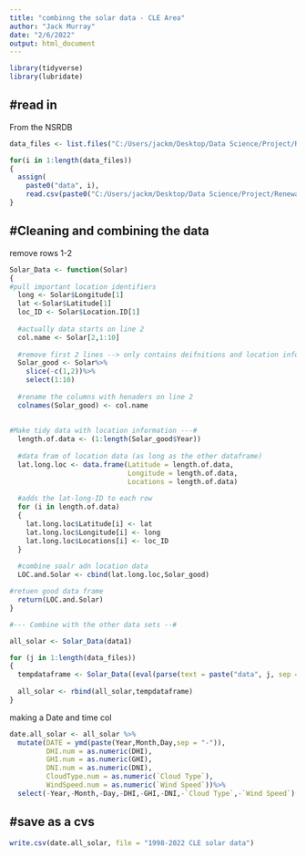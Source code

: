 ```yaml
---
title: "combinng the solar data - CLE Area"
author: "Jack Murray"
date: "2/6/2022"
output: html_document
---
```


```r
library(tidyverse)
library(lubridate)

```

#read in 
--------
From the NSRDB
```r
data_files <- list.files("C:/Users/jackm/Desktop/Data Science/Project/Renewable_Power_Statistical_Model/SOLAR_DATA/3157299fc38c701315a0121a9c61df79/3157299fc38c701315a0121a9c61df79") 

for(i in 1:length(data_files)) 
{                              
  assign(
    paste0("data", i),                                
    read.csv(paste0("C:/Users/jackm/Desktop/Data Science/Project/Renewable_Power_Statistical_Model/SOLAR_DATA/3157299fc38c701315a0121a9c61df79/3157299fc38c701315a0121a9c61df79/",data_files[i])))
}
```

#Cleaning and combining the data
------------------
remove rows 1-2
```r

Solar_Data <- function(Solar) 
{
#pull important location identifiers
  long <- Solar$Longitude[1]
  lat <-Solar$Latitude[1]
  loc_ID <- Solar$Location.ID[1]
  
  #actually data starts on line 2
  col.name <- Solar[2,1:10]
  
  #remove first 2 lines --> only contains deifnitions and location information 
  Solar_good <- Solar%>%
    slice(-c(1,2))%>%
    select(1:10)
  
  #rename the columns with henaders on line 2 
  colnames(Solar_good) <- col.name
  
  
#Make tidy data with location information ---#
  length.of.data <- (1:length(Solar_good$Year))
  
  #data fram of location data (as long as the other dataframe)
  lat.long.loc <- data.frame(Latitude = length.of.data,
                             Longitude = length.of.data,
                             Locations = length.of.data)
  
  #adds the lat-long-ID to each row
  for (i in length.of.data)
  {
    lat.long.loc$Latitude[i] <- lat
    lat.long.loc$Longitude[i] <- long
    lat.long.loc$Locations[i] <- loc_ID
  }
  
  #combine soalr adn location data
  LOC.and.Solar <- cbind(lat.long.loc,Solar_good)

#retuen good data frame
  return(LOC.and.Solar)
}
```

```r
#--- Combine with the other data sets --#

all_solar <- Solar_Data(data1)

for (j in 1:length(data_files))
{
  tempdataframe <- Solar_Data((eval(parse(text = paste("data", j, sep = "")))))
  
  all_solar <- rbind(all_solar,tempdataframe)
}
```

making a Date and time col
```r
date.all_solar <- all_solar %>% 
  mutate(DATE = ymd(paste(Year,Month,Day,sep = "-")),
         DHI.num = as.numeric(DHI),
         GHI.num = as.numeric(GHI),
         DNI.num = as.numeric(DNI),
         CloudType.num = as.numeric(`Cloud Type`),
         WindSpeed.num = as.numeric(`Wind Speed`))%>%
  select(-Year,-Month,-Day,-DHI,-GHI,-DNI,-`Cloud Type`,-`Wind Speed`)
```

#save as a cvs
--------------
```r
write.csv(date.all_solar, file = "1998-2022 CLE solar data")
```